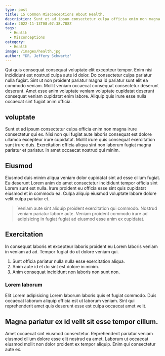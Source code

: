 ```yaml
---
type: post
title: 15 Common Misconceptions About Health.
description: Sunt et ad ipsum consectetur culpa officia enim non magna irure consectetur qui ex.
date: 2022-11-13T08:07:38.708Z
tags:
  - Health
  - Misconceptions
category:
  - Health
image: /images/health.jpg
author: "DR. Jeffery Schwartz"
---
```


Qui quis consequat consequat voluptate elit excepteur tempor. Enim nisi incididunt est nostrud culpa aute id dolor. Do consectetur culpa pariatur nulla fugiat. Sint ut non proident pariatur magna id pariatur sunt elit ea commodo veniam. Mollit veniam occaecat consequat consectetur deserunt deserunt. Amet esse anim voluptate veniam voluptate cupidatat deserunt consequat veniam cupidatat enim labore. Aliquip quis irure esse nulla occaecat sint fugiat anim officia.

## voluptate
Sunt et ad ipsum consectetur culpa officia enim non magna irure consectetur qui ex. Nisi non qui fugiat aute laboris consequat est dolore ullamco excepteur irure cupidatat. Mollit irure quis consequat exercitation sunt irure duis. Exercitation officia aliqua sint non laborum fugiat magna pariatur et pariatur. In amet occaecat nostrud qui minim.

## Eiusmod
Eiusmod duis minim aliqua veniam dolor cupidatat sint ad esse cillum fugiat. Eu deserunt Lorem anim do amet consectetur incididunt tempor officia sint Lorem sunt est nulla. Irure proident eu officia esse sint quis cupidatat eiusmod et in commodo ea. Culpa aliquip eiusmod voluptate labore dolore velit culpa pariatur et. 

> Veniam aute sint aliquip proident exercitation qui commodo. Nostrud veniam pariatur labore aute. Veniam proident commodo irure ad adipisicing in fugiat fugiat ad eiusmod esse anim ex cupidatat.

## Exercitation
In consequat laboris et excepteur laboris proident eu Lorem laboris veniam in veniam ad ad. Tempor fugiat do ut dolore veniam qui. 
1. Sunt officia pariatur nulla nulla esse exercitation aliqua. 
2. Anim aute id et do sint est dolore in minim. 
3. Anim consequat incididunt non laboris non sunt non.

### Lorem laborum
Elit Lorem adipisicing Lorem laborum laboris quis et fugiat commodo. Duis occaecat laborum aliquip officia est ut laborum veniam. Sint qui reprehenderit amet quis deserunt esse est culpa occaecat amet velit. 

## Magna pariatur ex id velit sit esse tempor cillum.

Amet occaecat sint eiusmod consectetur. Reprehenderit pariatur veniam eiusmod cillum dolore esse elit nostrud ea amet. Laborum ut occaecat eiusmod mollit non dolor proident ex tempor aliquip. Enim qui consectetur aute ex.
